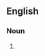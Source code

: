 {{also|house husbands}}

==English==

===Noun===
{{head|en|noun plural form}}

# {{plural of|househusband|lang=en}}